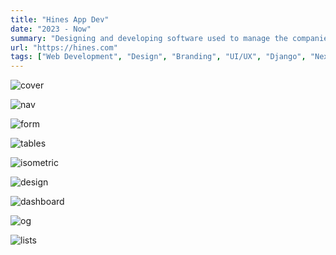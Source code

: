 ```yaml
---
title: "Hines App Dev"
date: "2023 - Now"
summary: "Designing and developing software used to manage the companies $95.79b in assets."
url: "https://hines.com"
tags: ["Web Development", "Design", "Branding", "UI/UX", "Django", "Next.js"]
---
```


<Image
  src="/projects/hines/cover.png"
  alt="cover"
  width={2267}
  height={1280}
  caption="At Hines I've been responsible for building out full stack applications at scale. And have introduced design systems and fully fledged UI/UX redesigns to some flagship apps."
/>

<Image
  src="/projects/hines/nav.png"
  alt="nav"
  width={1408}
  height={927}
/>

<Image
  src="/projects/hines/form.png"
  alt="form"
  width={1408}
  height={927}
/>

<Image
  src="/projects/hines/table.png"
  alt="tables"
  width={1408}
  height={927}
/>

<Image
  src="/projects/hines/iso.png"
  alt="isometric"
  width={2300}
  height={1037}
/>

<Image
  src="/projects/hines/design.png"
  alt="design"
  width={1458}
  height={761}
/>

<Image
  src="/projects/hines/dashboard.png"
  alt="dashboard"
  width={1462}
  height={1108}
/>

<Image
  src="/projects/hines/login.png"
  alt="og"
  width={2267}
  height={1280}
/>

<Image
  src="/projects/hines/list.png"
  alt="lists"
  width={2267}
  height={1280}
/>